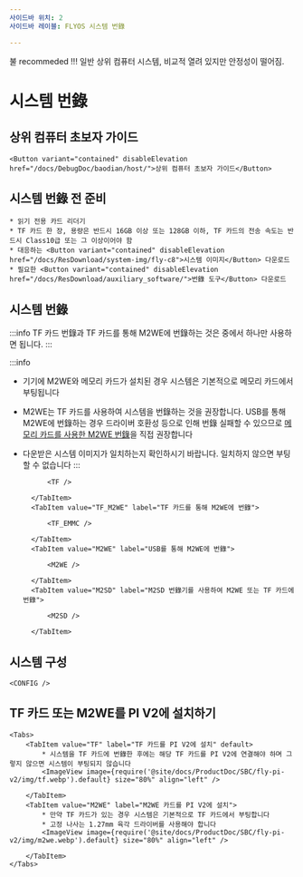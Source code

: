 ```yaml
---
사이드바 위치: 2
사이드바 레이블: FLYOS 시스템 번錄

---
```


불 recommeded !!! 일반 상위 컴퓨터 시스템, 비교적 열려 있지만 안정성이 떨어짐.





# 시스템 번錄

## 상위 컴퓨터 초보자 가이드

    <Button variant="contained" disableElevation href="/docs/DebugDoc/baodian/host/">상위 컴퓨터 초보자 가이드</Button>

## 시스템 번錄 전 준비

    * 읽기 전용 카드 리더기
    * TF 카드 한 장, 용량은 반드시 16GB 이상 또는 128GB 이하, TF 카드의 전송 속도는 반드시 Class10급 또는 그 이상이어야 함
    * 대응하는 <Button variant="contained" disableElevation href="/docs/ResDownload/system-img/fly-c8">시스템 이미지</Button> 다운로드
    * 필요한 <Button variant="contained" disableElevation href="/docs/ResDownload/auxiliary_software/">번錄 도구</Button> 다운로드

## 시스템 번錄

:::info
TF 카드 번錄과 TF 카드를 통해 M2WE에 번錄하는 것은 중에서 하나만 사용하면 됩니다.
:::

:::info
* 기기에 M2WE와 메모리 카드가 설치된 경우 시스템은 기본적으로 메모리 카드에서 부팅됩니다
* M2WE는 TF 카드를 사용하여 시스템을 번錄하는 것을 권장합니다. USB를 통해 M2WE에 번錄하는 경우 드라이버 호환성 등으로 인해 번錄 실패할 수 있으므로 [메모리 카드를 사용한 M2WE 번錄](https://mellow-next.klipper.cn/docs/ProductDoc/SBC/fly-pi-v2/fly-os)을 직접 권장합니다
* 다운받은 시스템 이미지가 일치하는지 확인하시기 바랍니다. 일치하지 않으면 부팅할 수 없습니다
:::

    <Tabs>
        <TabItem value="TF" label="TF 카드에 번錄" default>
            
            <TF />
            
        </TabItem>
        <TabItem value="TF_M2WE" label="TF 카드를 통해 M2WE에 번錄">
            
            <TF_EMMC />

        </TabItem>
        <TabItem value="M2WE" label="USB를 통해 M2WE에 번錄">
            
            <M2WE />

        </TabItem>
        <TabItem value="M2SD" label="M2SD 번錄기를 사용하여 M2WE 또는 TF 카드에 번錄">
            
            <M2SD />

        </TabItem>
    </Tabs>


## 시스템 구성

    <CONFIG />

## TF 카드 또는 M2WE를 PI V2에 설치하기

    <Tabs>
        <TabItem value="TF" label="TF 카드를 PI V2에 설치" default>
            * 시스템을 TF 카드에 번錄한 후에는 해당 TF 카드를 PI V2에 연결해야 하며 그렇지 않으면 시스템이 부팅되지 않습니다
            <ImageView image={require('@site/docs/ProductDoc/SBC/fly-pi-v2/img/tf.webp').default} size="80%" align="left" />  

        </TabItem>
        <TabItem value="M2WE" label="M2WE 카드를 PI V2에 설치">
            * 만약 TF 카드가 있는 경우 시스템은 기본적으로 TF 카드에서 부팅합니다
            * 고정 나사는 1.27mm 육각 드라이버를 사용해야 합니다
            <ImageView image={require('@site/docs/ProductDoc/SBC/fly-pi-v2/img/m2we.webp').default} size="80%" align="left" />  

        </TabItem>
    </Tabs>
